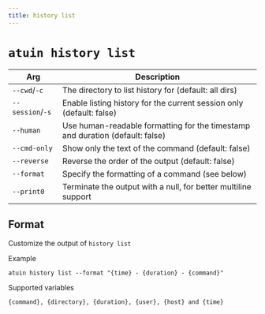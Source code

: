 ```yaml
---
title: history list
---
```


# `atuin history list`


| Arg              | Description                                                                   |
|------------------|-------------------------------------------------------------------------------|
| `--cwd`/`-c`     | The directory to list history for (default: all dirs)                         |
| `--session`/`-s` | Enable listing history for the current session only (default: false)          |
| `--human`        | Use human-readable formatting for the timestamp and duration (default: false) |
| `--cmd-only`     | Show only the text of the command (default: false)                            |
| `--reverse`      | Reverse the order of the output (default: false)                              |
| `--format`       | Specify the formatting of a command (see below)                               |
| `--print0`       | Terminate the output with a null, for better multiline support                                                                              |


## Format

Customize the output of `history list`

Example

```
atuin history list --format "{time} - {duration} - {command}"
```

Supported variables

```
{command}, {directory}, {duration}, {user}, {host} and {time}
```
